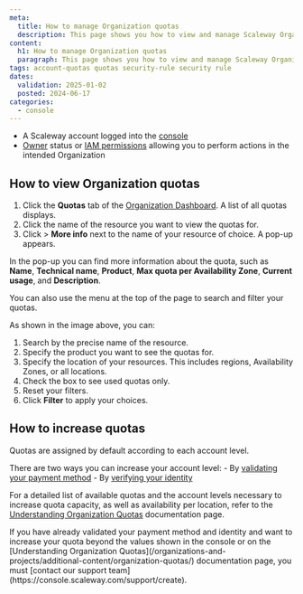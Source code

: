 ```yaml
---
meta:
  title: How to manage Organization quotas
  description: This page shows you how to view and manage Scaleway Organization quotas.
content:
  h1: How to manage Organization quotas
  paragraph: This page shows you how to view and manage Scaleway Organization quotas.
tags: account-quotas quotas security-rule security rule
dates:
  validation: 2025-01-02
  posted: 2024-06-17
categories:
  - console
---
```


<Macro id="requirements" />

- A Scaleway account logged into the [console](https://console.scaleway.com)
- [Owner](/iam/concepts/#owner) status or [IAM permissions](/iam/concepts/#permission) allowing you to perform actions in the intended Organization

## How to view Organization quotas

1. Click the **Quotas** tab of the [Organization Dashboard](https://console.scaleway.com/organization). A list of all quotas displays.
2. Click the name of the resource you want to view the quotas for.
3. Click <Icon name="more" /> > **More info** next to the name of your resource of choice. A pop-up appears.

  In the pop-up you can find more information about the quota, such as **Name**, **Technical name**, **Product**, **Max quota per Availability Zone**, **Current usage**, and **Description**.

You can also use the menu at the top of the page to search and filter your quotas.

<Lightbox src="steps-to-filter-quotas.webp" alt="" />

As shown in the image above, you can:

1. Search by the precise name of the resource.
2. Specify the product you want to see the quotas for.
3. Specify the location of your resources. This includes regions, Availability Zones, or all locations.
4. Check the box to see used quotas only.
5. Reset your filters.
6. Click **Filter** to apply your choices.

## How to increase quotas

Quotas are assigned by default according to each account level.

There are two ways you can increase your account level:
    - By [validating your payment method](/billing/how-to/add-payment-method/#how-to-add-a-credit-card)
    - By [verifying your identity](/account/how-to/verify-identity/)

For a detailed list of available quotas and the account levels necessary to increase quota capacity, as well as availability per location, refer to the [Understanding Organization Quotas](/organizations-and-projects/additional-content/organization-quotas/) documentation page.

<Message type="note">
  If you have already validated your payment method and identity and want to increase your quota beyond the values shown in the console or on the [Understanding Organization Quotas](/organizations-and-projects/additional-content/organization-quotas/) documentation page, you must [contact our support team](https://console.scaleway.com/support/create).
</Message>
